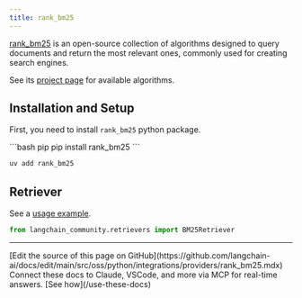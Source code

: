 ```yaml
---
title: rank_bm25
---
```


[rank_bm25](https://github.com/dorianbrown/rank_bm25) is an open-source collection of algorithms
designed to query documents and return the most relevant ones, commonly used for creating
search engines.

See its [project page](https://github.com/dorianbrown/rank_bm25) for available algorithms.


## Installation and Setup

First, you need to install `rank_bm25` python package.

<CodeGroup>
```bash pip
pip install rank_bm25
```

```bash uv
uv add rank_bm25
```
</CodeGroup>


## Retriever

See a [usage example](/oss/python/integrations/retrievers/bm25).

```python
from langchain_community.retrievers import BM25Retriever
```

---

<Callout icon="pen-to-square" iconType="regular">
    [Edit the source of this page on GitHub](https://github.com/langchain-ai/docs/edit/main/src/oss/python/integrations/providers/rank_bm25.mdx)
</Callout>
<Tip icon="terminal" iconType="regular">
    Connect these docs to Claude, VSCode, and more via MCP for    real-time answers. [See how](/use-these-docs)
</Tip>
